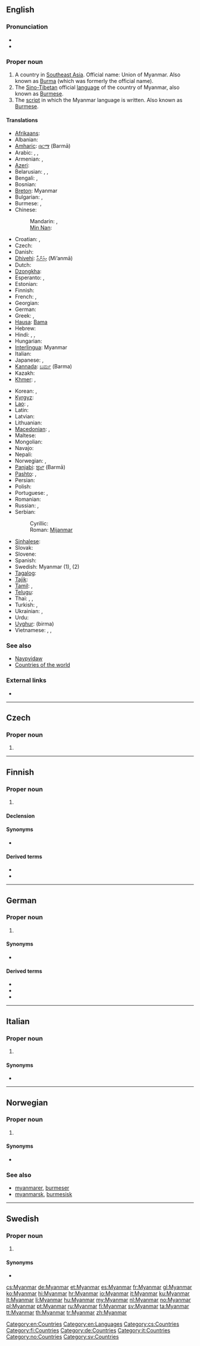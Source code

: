 {{also|myanmar}}
==English==
{{wikipedia}}

===Pronunciation===
* {{audio|En-us-Myanmar.ogg|Audio (US)}}
* {{IPA|/mjəmà/}}

===Proper noun===
{{en-proper noun}}

# A country in [[Southeast Asia]]. Official name: Union of Myanmar. Also known as [[Burma]] (which was formerly the official name).
# The [[Sino-Tibetan]] official [[language]] of the country of Myanmar, also known as [[Burmese]].
# The [[script]] in which the Myanmar language is written. Also known as [[Burmese]].

====Translations====
{{trans-top|Southeast Asian country}}
* [[Afrikaans]]: {{t|af|Mianmar}}
* Albanian: {{t|sq|Birmania}}
* [[Amharic]]: [[በርማ]] (Barmā)
* Arabic: {{t|ar|ميانمار|m|tr=miyanmaar}}, {{t|ar|بورما|f|tr=buurmaa}}, {{t|ar|برمانيا|f|tr=birmaanya}}
* Armenian: {{t|hy|Մյանմա|tr=Myanma}}, {{t-|hy|Բիրմա|tr=Birma}}
* [[Azeri]]: {{t|az|Myanma}}
* Belarusian: {{t|be|М'янмар|m|tr=M’jánmar|xs=Belarusian}},  {{t|be|М'янма|f|tr=M’jánma|xs=Belarusian}}, {{t|be|Бірма|f|tr=Bírma|sc=Cyrl}}
* Bengali: {{t|bn|ব্রহ্মদেশ|tr=brôhmôdeš|sc=Beng|xs=Bengali}}, {{t|bn|মায়ানমার|tr=maẏanmar|sc=Beng}}
* Bosnian: {{t-|bs|Mijanmar|m}}
* [[Breton]]: Myanmar
* Bulgarian: {{t|bg|Мианмар|m|tr=Miánmar}}, {{t|bg|Бирма|f|tr=Bírma|sc=Cyrl}}
* Burmese: {{t-|my|မြန်မာပြည်|tr=myanma|sc=Mymr|xs=Burmese}}, {{t-|my|ဗမာပြည်|tr=băma|sc=Mymr|xs=Burmese}}
* Chinese:
*: Mandarin: {{t-|cmn|緬甸|sc=Hani}}, {{t-|cmn|缅甸|tr=Miǎndiàn|sc=Hani}}
*: [[Min Nan]]: {{tø|nan|緬甸|tr=Bián-tián|sc=Hans}}
* Croatian: {{t+|hr|Mianmar|m}}, {{t+|hr|Mjanma|f}}
* Czech: {{t-|cs|Myanmar|m}}
* Danish: {{t-|da|Myanmar}}
* [[Dhivehi]]: [[މިއަންމާ]] (Mi’anmā)
* Dutch: {{t+|nl|Myanmar}}
* [[Dzongkha]]: {{t|dz|མེ་མར་|sc=Tibt}}
* Esperanto: {{t|eo|Mjanmao}}, {{t|eo|Birmo}}
* Estonian: {{t|et|Birma}}
* Finnish: {{t+|fi|Myanmar}}
* French: {{t+|fr|Myanmar}}, {{t+|fr|Birmanie|f}}
* Georgian: {{t|ka|მიანმარი|tr=mianmari|sc=Geor|xs=Georgian}}
* German: {{t+|de|Myanmar|n}}
* Greek: {{t-|el|Βιρμανία|f|tr=virmanía}}, {{t-|el|Μυανμάρ|n|tr=mianmár}}
* [[Hausa]]: [[Bama]]
* Hebrew: {{t|he|מיאנמר|tr=myanmar}}
* Hindi: {{t|hi|म्यानमार|tr=myānmār|xs=Hindi}}, {{t|hi|ब्रह्मदेश|tr=brahmadeś|xs=Hindi}},  {{t|hi|बरमा|tr=barmā|xs=Hindi}}
* Hungarian: {{t+|hu|Mianmar}}
* [[Interlingua]]: Myanmar
* Italian: {{t+|it|Myanmar}}
* Japanese: {{t+|ja|ミャンマー|tr=Myanmā}}, {{t|ja|ビルマ|tr=Biruma|sc=Jpan}}
* [[Kannada]]: [[ಬರ್ಮ]] (Barma)
* Kazakh: {{t|kk|Мианма|tr=Mianma|sc=Cyrl}}
* [[Khmer]]: {{t-|km|ប្រទេសមីយ៉ាន់ម៉ា|tr=bprədtēh mīyānmā|sc=Khmr|xs=Khmer}}, {{t|km|មីយ៉ាន់ម៉ា|tr=mīyānmā|sc=Khmr}}
{{trans-mid}}
* Korean: {{t+|ko|미얀마|tr=Miyanma|sc=Hang}}, {{t|ko|버마|tr=Beoma|sc=Kore}}
* [[Kyrgyz]]: {{t|ky|Мьянма|tr=M'yanma|sc=Cyrl}}
* [[Lao]]: {{t-|lo|ພະມ້າ|tr=phamaa|sc=Laoo|xs=Lao}}, {{t|lo|ປະເທດພະມ້າ|tr=patheet phamaa|sc=Laoo}}
* Latin: {{t|la|Birmania|f}}
* Latvian: {{t|lv|Mjanma}}
* Lithuanian: {{t|lt|Mianmaras}}
* [[Macedonian]]: {{t|mk|Мјанмар|m|tr=Mjánmar}}, {{t+|mk|Бурма|f|tr=Búrma}}
* Maltese: {{t-|mt|Mjanmar|xs=Maltese}}
* Mongolian: {{t|mn|Мьянмар|tr=M'janmar|sc=Cyrl}}
* Navajo: {{tø|nv|Mííanmáa}}
* Nepali: {{t|ne|म्यानमार|tr=myānmār|sc=Deva}}
* Norwegian: {{t+|no|Myanmar}}, {{t-|no|Burma}}
* [[Panjabi]]: [[ਬਰ੍ਮਾ]] (Barmā)
* [[Pashto]]: {{t|ps|ماينامار|sc=ps-Arab}}, {{t|ps|برما|sc=ps-Arab}}
* Persian: {{t|fa|میانمار|tr=Myânmâr|xs=Persian}}
* Polish: {{t+|pl|Myanmar|m}}
* Portuguese: {{t+|pt|Mianmar|m}}, {{t|pt|Birmânia|f}}
* Romanian: {{t-|ro|Myanmar|n}}
* Russian: {{t-|ru|Мьянма|f|tr=M’jánma}}, {{t+|ru|Бирма|f|tr=Bírma}}
* Serbian:
*: Cyrillic: {{t-|sr|Мијанмар|m|sc=Cyrl}}
*: Roman: [[Mijanmar#Serbian|Mijanmar]] {{m}}
* [[Sinhalese]]: {{t|si|බුරුමය|sc=Sinh}}
* Slovak: {{t|sk|Mjanmarsko|n}}
* Slovene: {{t+|sl|Mjanmar}}
* Spanish: {{t+|es|Myanmar|m}}
* Swedish: Myanmar (1), {{t|sv|burmesiska}} (2)
* [[Tagalog]]: {{t|tl|Birmanya}}
* [[Tajik]]: {{t|tg|Мянма|tr=Myanma|sc=Cyrl}}
* [[Tamil]]: {{t|ta|மியான்மார்|tr=Miyānmār|xs=Tamil}}, {{t|ta|பர்மா|tr=Parmā|xs=Tamil}}
* [[Telugu]]: {{t|te|బర్మా|tr=Barmā}}
* Thai: {{t|th|ประเทศพม่า|tr=bpràtêt pámâa}}, {{t+|th|พม่า|tr=pámâa}}, {{t|th|พุกามประเทศ|tr=púgaam bpràtêt}}
* Turkish: {{t+|tr|Myanmar}}, {{t+|tr|Birmanya}}
* Ukrainian: {{t|uk|М'янма|f|tr=M’jánma|xs=Ukrainian}}, {{t|uk|Бірма|f|tr=Bírma|sc=Cyrl}}
* Urdu: {{t|ur|میانمار|tr=myānmār|xs=Urdu}}
* [[Uyghur]]: {{ug-Arab|[[ﺑﯩﺮﻣﺎ]]}} (birma)
* Vietnamese: {{t-|vi|Miến Điện|xs=Vietnamese}}, {{t-|vi|Myanma|xs=Vietnamese}}, {{t|vi|nước Myanma}}
{{trans-bottom}}

{{trans-see|Burma}}

===See also===
* [[Naypyidaw]]
* [[Appendix:Countries of the world|Countries of the world]]

===External links===
* {{ethnologue|code=mya}}

[[Category:en:Countries]]
[[Category:en:Languages]]

----

==Czech==

===Proper noun===
{{cs-proper noun|g=}}

# {{l|en|Myanmar}}

[[Category:cs:Countries]]

----

==Finnish==
{{wikipedia|lang=fi}}

===Proper noun===
{{infl|fi|proper noun}}

# {{l|en|Myanmar}}

====Declension====
{{fi-decl-risti|Myanmar|nopl=1}}

====Synonyms====
* {{l|fi|Burma}}

====Derived terms====
* {{l|fi|myanmar}}
* {{l|fi|myanmarilainen}}

[[Category:fi:Countries]]

----

==German==
{{wikipedia|lang=de}}

===Proper noun===
{{de-proper noun|g=n}}

# {{l|en|Myanmar}}

====Synonyms====
* {{l|de|Birma}}

====Derived terms====
* {{l|de|Myanmare}}
* {{l|de|Myanmarin}}
* {{l|de|myanmarisch}}

[[Category:de:Countries]]

----

==Italian==
{{wikipedia|lang=it}}

===Proper noun===
{{it-proper noun|g=m}}

# {{l|en|Myanmar}}

====Synonyms====
* {{l|it|Birmania}}

[[Category:it:Countries]]

----

==Norwegian==

===Proper noun===
{{no-proper noun}}

# {{l|en|Myanmar}} {{italbrac|official, but rarely used}}

====Synonyms====
* {{l|no|Burma}}

===See also===
* [[myanmarer]], [[burmeser]]
* [[myanmarsk]], [[burmesisk]]

[[Category:no:Countries]]

----

==Swedish==

===Proper noun===
{{infl|sv|proper noun}}

# {{l|en|Myanmar}}

====Synonyms====
* {{l|sv|Burma}}

[[Category:sv:Countries]]

[[cs:Myanmar]]
[[de:Myanmar]]
[[et:Myanmar]]
[[es:Myanmar]]
[[fr:Myanmar]]
[[gl:Myanmar]]
[[ko:Myanmar]]
[[hi:Myanmar]]
[[hr:Myanmar]]
[[io:Myanmar]]
[[it:Myanmar]]
[[ku:Myanmar]]
[[lt:Myanmar]]
[[li:Myanmar]]
[[hu:Myanmar]]
[[my:Myanmar]]
[[nl:Myanmar]]
[[no:Myanmar]]
[[pl:Myanmar]]
[[pt:Myanmar]]
[[ru:Myanmar]]
[[fi:Myanmar]]
[[sv:Myanmar]]
[[ta:Myanmar]]
[[tt:Myanmar]]
[[th:Myanmar]]
[[tr:Myanmar]]
[[zh:Myanmar]]